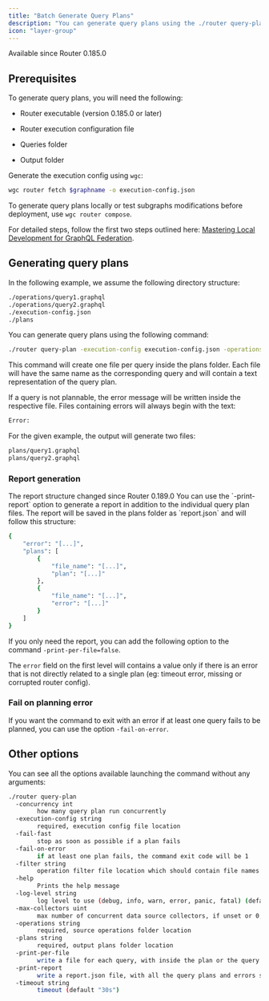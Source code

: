```yaml
---
title: "Batch Generate Query Plans"
description: "You can generate query plans using the ./router query-plan command"
icon: "layer-group"
---
```


<Info>
Available since Router 0.185.0
</Info>

## Prerequisites

To generate query plans, you will need the following:

* Router executable (version 0.185.0 or later)

* Router execution configuration file

* Queries folder

* Output folder

Generate the execution config using `wgc`:

```bash
wgc router fetch $graphname -o execution-config.json
```

To generate query plans locally or test subgraphs modifications before deployment, use `wgc router compose`.

For detailed steps, follow the first two steps outlined here: [Mastering Local Development for GraphQL Federation](/tutorial/mastering-local-development-for-graphql-federation).

## Generating query plans

In the following example, we assume the following directory structure:

```bash
./operations/query1.graphql
./operations/query2.graphql
./execution-config.json
./plans
```

You can generate query plans using the following command:

```bash
./router query-plan -execution-config execution-config.json -operations operations -plans plans
```

This command will create one file per query inside the plans folder. Each file will have the same name as the corresponding query and will contain a text representation of the query plan.

If a query is not plannable, the error message will be written inside the respective file. Files containing errors will always begin with the text:

```bash
Error:
```

For the given example, the output will generate two files:

```bash
plans/query1.graphql
plans/query2.graphql
```

### Report generation

<Info>
The report structure changed since Router 0.189.0
</Info>
You can use the `-print-report` option to generate a report in addition to the individual query plan files. The report will be saved in the plans folder as `report.json` and will follow this structure:

```bash
{
    "error": "[...]",
    "plans": [
        {
            "file_name": "[...]",
            "plan": "[...]"
        },
        {
            "file_name": "[...]",
            "error": "[...]"
        }
    ]
}
```

If you only need the report, you can add the following option to the command `-print-per-file=false`.

The `error` field on the first level will contains a value only if there is an error that is not directly related to a single plan (eg: timeout error, missing or corrupted router config).

### Fail on planning error

If you want the command to exit with an error if at least one query fails to be planned, you can use the option `-fail-on-error`.

## Other options

You can see all the options available launching the command without any arguments:

```bash
./router query-plan
  -concurrency int
        how many query plan run concurrently
  -execution-config string
        required, execution config file location
  -fail-fast
        stop as soon as possible if a plan fails
  -fail-on-error
        if at least one plan fails, the command exit code will be 1
  -filter string
        operation filter file location which should contain file names of operations to include
  -help
        Prints the help message
  -log-level string
        log level to use (debug, info, warn, error, panic, fatal) (default "warn")
  -max-collectors uint
        max number of concurrent data source collectors, if unset or 0, no limit will be enforced
  -operations string
        required, source operations folder location
  -plans string
        required, output plans folder location
  -print-per-file
        write a file for each query, with inside the plan or the query plan error (default true)
  -print-report
        write a report.json file, with all the query plans and errors sorted by file name
  -timeout string
        timeout (default "30s")
```
